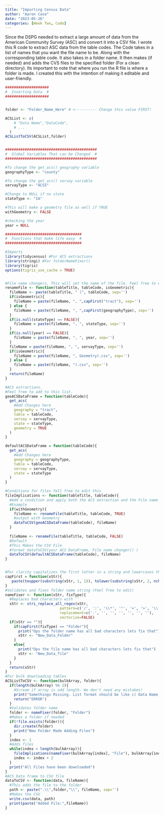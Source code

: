 ```yaml
---
title: "Importing Census Data"
author: "Aaron Case"
date: "2023-05-26"
categories: [Week Two, Code]
---
```


Since the DSPG needed to extract a large amount of data from the American Community Survey (ASC) and convert it into a CSV file. I wrote this R code to extract ASC data from the table codes. The Code takes in a list of names that you want the file name to be. Along with the corresponding table code. It also takes in a folder name. It then makes (if needed) and adds the CVS files to the specified folder (For a clean directory). Its important to note that where you run the R file is where a folder is made. I created this with the intention of making it editable and user-friendly.

```r

####################
#  Inserting Data  #
####################


folder <- "Folder_Name_Here" # <---------- Change this value FIRST!

ACSList <- c(
    # "Data Name","DataCode", 
    # ...
  ) 
ACSListToCSV(ACSList,folder)


##########################################
#  Global Variables That can be Changed  #
##########################################

#To change the get_acs() geography variable
geographyType <- "county"

#To change the get_acs() servay variable
servayType <- "ACS5"

#Change to NULL if no state
stateType <- "IA"

#This will make a geometry file as well if TRUE
withGeometry <- FALSE

#checking the year
year = NULL

###################################
#  Functions that make life easy  #
###################################

#Imports 
library(tidycensus) #For ACS extractions
library(stringi) #For folderNameFixer()
library(tigris)
options(tigris_use_cache = TRUE)


#File name changers. This will set the name of the file. Feel free to edit this
renameFile <- function(tableTitle, tableCode, isGeometric){
  fileName <- paste(tableTitle, " (", tableCode, sep='')
  if(isGeometric){
    fileName = paste(fileName, ", ",capFirst("tract"), sep='')
  } else {
    fileName = paste(fileName, ", ",capFirst(geographyType), sep='')
  }
  if(is.null(stateType) == FALSE){
    fileName = paste(fileName, ", ", stateType, sep='')
  }
  if(is.null(year) == FALSE){
    fileName = paste(fileName, ", ", year, sep='')
  }
  fileName = paste(fileName, ", ", servayType, sep='')
  if(isGeometric){
    fileName = paste(fileName, ", Geometry).csv", sep='')
  } else {
    fileName = paste(fileName, ").csv", sep='')
  }
  return(fileName)
}

#ACS extractions.
#Feel free to add to this list.
geoACSDataFrame = function(tableCode){
  get_acs(
    #Add Changes here
    geography = "tract",
    table = tableCode,
    servay = servayType,
    state = stateType,
    geometry = TRUE
  )
}

defaultACSDataFrame = function(tableCode){
  get_acs(
    #Add Changes here
    geography = geographyType,
    table = tableCode,
    servay = servayType,
    state = stateType
  )
}

#Conditions for files fell free to edit this
fileImplications <- function(tableTitle, tableCode){
  #Add a condition and apply both the ACS extraction and the File name changer
  #Example
  if(withGeometry){
    fileName <- renameFile(tableTitle, tableCode, TRUE)
    #output with Geometry
    dataToCSV(geoACSDataFrame(tableCode), fileName)
  }
  
  fileName <- renameFile(tableTitle, tableCode, FALSE)
  #Default
  #This Makes the CSV File
  #format dataToCSV(your ACS DataFrame, File name changer() )
  dataToCSV(defaultACSDataFrame(tableCode), fileName)
}


#For clarity capitalizes the first letter in a string and lowercases the rest (Feel free to Use)
capFirst = function(xStr){
   paste(toupper(substring(xStr, 1, 1)), tolower(substring(xStr, 2, nchar(xStr))), sep = "")
}
#Validates and fixes folder name string (Feel free to edit)
nameFixer <- function(xStr, fixType){
  #Replaces bad characters with ''
  xStr <- stri_replace_all_regex(xStr, 
                         pattern=c('/', ':', '\\*', '"', '<', '>', '\\|'),
                         replacement=c('-', '', '', '', '', '', ''),
                         vectorize=FALSE)
  if(xStr == ""){
    if(capFirst(fixType) == "Folder"){
      print("Ops the folder name has all bad characters lets fix that")
      xStr <- "New_Data_Folder"
    }
    else{
      print("Ops the file name has all bad characters lets fix that")
      xStr <- "New_Data_file"
    }
  }
  return(xStr)
}
#For bulk downloading tables
ACSListToCSV <- function(bulkArray, folder){
  if(length(bulkArray) %% 2){
    #Scream if array is odd length. We don't need any mistakes!
    print("Somethings Missing. List format should be like c( Data Name, DataCode, ... )")
    return("ERROR")
  }
  #Validates folder name
  folder <- nameFixer(folder, "Folder")
  #Makes a folder if needed
  if(!file.exists(folder)){
    dir.create(folder)
    print("New Folder Made Adding Files")
  }
  index <- 1
  #Adds files
  while(index < length(bulkArray)){
    fileImplications(nameFixer(bulkArray[index], "File"), bulkArray[index+1]) # (title , code)
    index <- index + 2
  }
  print("All Files have been downloaded")
}
#ACS Data frame to CSV file
dataToCSV <- function(data, fileName){
  #This adds the file to the folder
  path <- paste(".\\",folder,"\\", fileName, sep='')
  #Makes the CSV
  write.csv(data, path)
  print(paste("Added File:",fileName))
}

```
